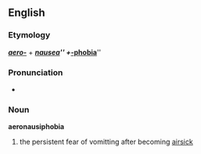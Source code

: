 ==English==
=== Etymology ===
{{E.}} '''''[[aero-]]''''' + '''''[[nausea]]''''' + '''''[[-phobia]]'''''

=== Pronunciation ===
*{{AHD|/âr'ō-nô'zē-ə-fō'bē-ə/}} <!-- not sure if this is correct -->

=== Noun ===
'''aeronausiphobia'''
#the persistent fear of vomitting after becoming [[airsick]]